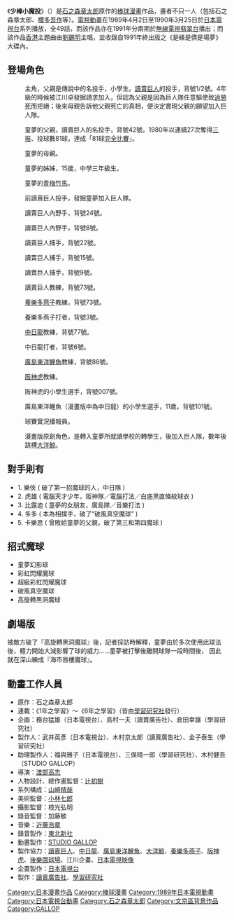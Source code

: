 {{Infobox animanga/Headerofja
|title= 少棒小魔投
|image= 
|size= 
|caption= 
|japanese= ミラクルジャイアンツ童夢くん
|english= 
|kana= ミラクルジャイアンツどうむくん
|romaji= Mirakuru Jaiantsu Domukun
|genre= 運動
}}
{{Infobox animanga/name
|formal= 
|common= 童夢
}}
{{Infobox animanga/Manga
|標題= 
|作者= [[石之森章太郎|石之森章太郎]]
|作畫= 
|出版社= [[學研控股|學研控股]]
|其他出版社= 
|連載雜誌= 科学と学習
|label= 
|網路= 
|發售日= 
|開始= 
|結束= 
|開始日= 
|結束日= 
|冊數= 
|話數= 
|其他= 
|版權=
}}
{{Infobox animanga/TVAnime
|標題= 
|圖像= 
|原案= 
|原作= 
|總導演= 
|導演= [[渡部高志|渡部高志]]
|劇本統籌= 山崎晴哉
|編劇= 
|人物原案=
|人物設定= 辻初樹
|機械設定= 
|音樂= 近藤浩章
|音樂製作= 
|動畫製作= [[GALLOP_(動畫工作室)|GALLOP]]
|製作= [[讀賣廣告社|讀賣廣告社]]、[[學研控股|學習研究社]]
|代理發行= 
|其他代理發行= 
|播放電視台= [[日本電視台|日本電視台]]
|其他電視台= 香港：無綫電視翡翠台
|播放開始= 1989年4月2日
|播放結束= 1990年3月25日
|網路= 
|話數= 49
|其他= 
|版權= 
}}
{{Infobox animanga/Footerofja}}
《'''少棒小魔投'''》（{{lang-ja|ミラクルジャイアンツ童夢くん}}）是[[石之森章太郎|石之森章太郎]]原作的[[棒球漫畫|棒球漫畫]]作品，畫者不只一人（包括石之森章太郎、[[櫻多吾作|櫻多吾作]]等）。[[電視動畫|電視動畫]]在1989年4月2日至1990年3月25日於[[日本電視台|日本電視台]]系列播放，全49話，而該作品亦在1991年分兩期於[[無線電視翡翠台|無線電視翡翠台]]播出；而該作品[[香港|香港]]主題曲由[[劉錫明|劉錫明]]主唱，並收錄自1991年終出版之《是緣是債是場夢》大碟內。

==登場角色==
;{{nihongo|新城童夢|新城童夢（しんじょう どうむ）||聲：[[坂本千夏|坂本千夏]]（日本）、[[方煥蘭|方煥蘭]]（第一代小夫）（香港）}}
:主角，父親是傳說中的名投手，小學生。[[讀賣巨人|讀賣巨人]]的投手，背號1/2號。4年級的時候被江川卓發掘請求加入，但認為父親是因為巨人隊任意驅使致[[過勞死|過勞死]]而拒絕；後來母親告訴他父親死亡的真相，便決定實現父親的願望加入巨人隊。

;{{nihongo|新城夢人|新城夢人（しんじょう ゆめと）||聲：[[梅津秀行|梅津秀行]]（日本）、[[林保全|林保全]]（香港）}}
:童夢的父親，讀賣巨人的名投手，背號42號。1980年以連續27次奪得[[三振|三振]]、投球數81球，達成「81球[[完全比賽|完全比賽]]」。

;{{nihongo|新城麻美|新城まゆみ（しんじょう まゆみ）||聲：[[井上喜久子|井上喜久子]]、[[黃麗芳|黃麗芳]]（香港）（日本）}}
:童夢的母親。

;{{nihongo|新城茜|新城あかね（しんじょう あかね）||聲：[[雪繪玲那|久梨原玲那]]（日本）、[[林元春|林元春]]（香港）}}
:童夢的姊姊，15歲，中學三年級生。

;{{nihongo|麻生香織|麻生かおり||聲：[[興梠里美|興梠里美]]（日本）}}
:童夢的[[青梅竹馬|青梅竹馬]]。

;{{nihongo|[[江川卓|江川卓]]|江川卓||聲：[[大瀧進矢|大瀧進矢]]（日本）}}
:前讀賣巨人投手，發掘童夢加入巨人隊。

;{{nihongo|[[中畑清|中畑清]]|中畑清||聲：[[小形滿|小形滿]]（日本）、[[蘇強文|蘇強文]]（香港）}}
:讀賣巨人內野手，背號24號。

;{{nihongo|[[原辰德|原辰德]]|原辰徳||聲：[[星野充昭|星野充昭]]（日本）}}
:讀賣巨人內野手，背號8號。

;{{nihongo|[[中尾孝義|中尾孝義]]|中尾孝義||聲：[[櫻井敏治|櫻井敏治]]（日本）}}
:讀賣巨人捕手，背號22號。

;{{nihongo|[[山倉和博|山倉和博]]|山倉和博||聲：[[鈴木清信|鈴木清信]]（日本）}}
:讀賣巨人捕手，背號15號。

;{{nihongo|[[有田修三|有田修三]]|有田修三||聲：[[秋元羊介|秋元羊介]]（日本）}}
:讀賣巨人捕手，背號9號。

;{{nihongo|[[藤田元司|藤田元司]]|藤田元司||聲：[[稻葉實|稻葉實]]（日本）、[[盧國權|盧國權]]（香港）}}
:讀賣巨人教練，背號73號。

;{{nihongo|[[關根潤三|關根潤三]]|関根潤三||}}
:[[養樂多燕子|養樂多燕子]]教練，背號73號。

;{{nihongo|[[長島一茂|長島一茂]]|長嶋一茂||}}
:養樂多燕子打者，背號3號。

;{{nihongo|[[星野仙一|星野仙一]]|星野仙一||聲：[[大塚明夫|大塚明夫]]（日本）}}
:[[中日龍|中日龍]]教練，背號77號。

;{{nihongo|[[落合博滿|落合博滿]]|落合博満||聲：[[澤木郁也|澤木郁也]]（日本）}}
:中日龍打者，背號6號。

;{{nihongo|[[山本浩二|山本浩二]]|山本浩二||聲：[[澤木郁也|澤木郁也]]（日本）}}
:[[廣島東洋鯉魚|廣島東洋鯉魚]]教練，背號88號。

;{{nihongo|[[村山實|村山實]]|村山実||}}
:[[阪神虎|阪神虎]]教練。

;{{nihongo|通天閣虎夫|通天閣虎夫||聲：[[太田淑子|太田淑子]]（日本）、[[區瑞華|區瑞華]]（香港）}}
:阪神虎的小學生選手，背號007號。

;{{nihongo|安迪|アンディ||聲：[[佐久間玲|佐久間玲]]（日本）、[[雷碧娜|雷碧娜]]（香港）}}
:廣島東洋鯉魚（漫畫版中為中日龍）的小學生選手，11歲，背號101號。

;{{nihongo|播報員|アナウンサー||聲：[[作間功|作間功]]（日本）}}
:球賽實況播報員。

;{{nihongo|藤谷學|藤谷学（ふじたに まなぶ）||}}
:漫畫版原創角色，是轉入童夢所就讀學校的轉學生，後加入巨人隊，數年後跳槽[[大洋鯨|大洋鯨]]。

==對手則有==
* 1. 樂俠 ( 破了第一招魔球的人，中日隊 )
* 2. 虎雄 ( 電腦天才少年，阪神隊／電腦打法／白底黑直條紋球衣 )
* 3. 比露迪 ( 童夢的女朋友，廣島隊／音樂打法 )
* 4. 多多 ( 本為相撲手，破了“破風真空魔球” )
* 5. 卡樂思 ( 曾敗給童夢的父親，破了第三和第四魔球 )

==招式魔球==
* 童夢幻影球
* 彩虹閃耀魔球
* 超級彩虹閃耀魔球
* 破風真空魔球
* 高旋轉黑洞魔球

==劇場版==
被敵方破了『高旋轉黑洞魔球』後，記者採訪時解釋，童夢由於多次使用此球法後，體力開始大減影響了球的威力......童夢被打擊後離開球隊一段時間後，
因此就在深山練成『海市唇樓魔球』。

== 動畫工作人員 ==
*原作：石之森章太郎
*連載：《1年之學習》～《6年之學習》（皆由[[學習研究社|學習研究社]]發行）
*企画：務台猛雄（日本電視台）、島村一夫（讀賣廣告社）、倉田幸雄（學習研究社）
*製作人：武井英彥（日本電視台）、木村京太郎（讀賣廣告社）、金子泰生（學習研究社）
*助理製作人：福與雅子（日本電視台）、三俣晴一郎（學習研究社）、木村健吾（STUDIO GALLOP）
*導演：[[渡部高志|渡部高志]]
*人物設計、總作畫監督：[[辻初樹|辻初樹]]
*系列構成：[[山崎晴哉|山崎晴哉]]
*美術監督：[[小林七郎|小林七郎]]
*攝影監督：枝光弘明
*錄音監督：加藤敏
*音樂：[[近藤浩章|近藤浩章]]
*錄音製作：[[東北新社|東北新社]]
*動畫製作：[[GALLOP_(動畫工作室)|STUDIO GALLOP]]
*製作協力：[[讀賣巨人|讀賣巨人]]、[[中日龍|中日龍]]、[[廣島東洋鯉魚|廣島東洋鯉魚]]、[[大洋鯨|大洋鯨]]、[[養樂多燕子|養樂多燕子]]、[[阪神虎|阪神虎]]、[[後樂園球場|後樂園球場]]、江川企畫、[[日本電視映像|日本電視映像]]
*企畫製作：[[日本電視台|日本電視台]]
*製作：[[讀賣廣告社|讀賣廣告社]]、[[學研控股|學習研究社]]

{{渡部高志執導作品}}
{{石森章太郎}}
{{GALLOP}}
{{DEFAULTSORT:Miracle Giants Dome-kun}}
[[Category:日本漫畫作品|Category:日本漫畫作品]]
[[Category:棒球漫畫|Category:棒球漫畫]]
[[Category:1989年日本電視動畫|Category:1989年日本電視動畫]]
[[Category:日本電視台動畫|Category:日本電視台動畫]]
[[Category:石之森章太郎|Category:石之森章太郎]]
[[Category:文京區背景作品|Category:文京區背景作品]]
[[Category:GALLOP|Category:GALLOP]]